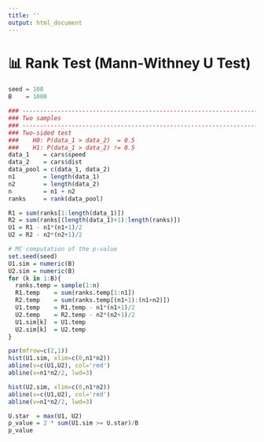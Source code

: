 ```yaml
---
title: ''
output: html_document
---
```


# 📊 **Rank Test** (Mann-Withney U Test)

```r
seed = 100
B    = 1000

### ---------------------------------------------------------------------------------------
### Two samples
### ---------------------------------------------------------------------------------------
### Two-sided test
###    H0: P(data_1 > data_2)  = 0.5
###    H1: P(data_1 > data_2) != 0.5
data_1    = cars$speed             
data_2    = cars$dist              
data_pool = c(data_1, data_2)
n1        = length(data_1)
n2        = length(data_2)
n         = n1 + n2
ranks     = rank(data_pool)

R1 = sum(ranks[1:length(data_1)])
R2 = sum(ranks[(length(data_1)+1):length(ranks)])
U1 = R1 - n1*(n1+1)/2
U2 = R2 - n2*(n2+1)/2

# MC computation of the p-value
set.seed(seed)
U1.sim = numeric(B)
U2.sim = numeric(B)
for (k in 1:B){
  ranks.temp = sample(1:n)
  R1.temp    = sum(ranks.temp[1:n1])
  R2.temp    = sum(ranks.temp[(n1+1):(n1+n2)])
  U1.temp    = R1.temp - n1*(n1+1)/2
  U2.temp    = R2.temp - n2*(n2+1)/2
  U1.sim[k]  = U1.temp
  U2.sim[k]  = U2.temp
}

par(mfrow=c(2,1))
hist(U1.sim, xlim=c(0,n1*n2))
abline(v=c(U1,U2), col='red')
abline(v=n1*n2/2, lwd=3)

hist(U2.sim, xlim=c(0,n1*n2))
abline(v=c(U1,U2), col='red')
abline(v=n1*n2/2, lwd=3)

U.star  = max(U1, U2)
p_value = 2 * sum(U1.sim >= U.star)/B
p_value
```
